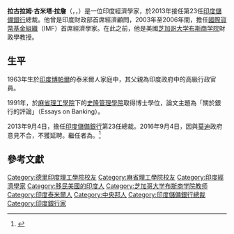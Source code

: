 '''拉古拉姆·古米塔·拉詹'''（{{lang-ta| ரகுராம் கோவிந்த ராஜன்}}，{{lang-en|Raghuram Govinda Rajan}}，{{bd|1963年|2月3日|||catIdx=Rajan, Raghuram}}）是一位印度經濟學家，於2013年接任第23任[[印度儲備銀行|印度儲備銀行]]總裁。他曾是印度財政部首席經濟顧問，2003年至2006年間，擔任[[國際貨幣基金組織|國際貨幣基金組織]]（IMF）首席經濟學家。在此之前，他是美國[[芝加哥大学布斯商学院|芝加哥大学布斯商学院]]財政學教授。

==生平==
1963年生於[[印度|印度]][[博帕爾|博帕爾]]的泰米爾人家庭中，其父親為印度政府中的高級行政官員。

1991年，於[[麻省理工學院|麻省理工學院]]下的[[史隆管理學院|史隆管理學院]]取得博士學位，論文主題為「關於銀行的評論」（Essays on Banking）。

2013年9月4日，擔任[[印度儲備銀行|印度儲備銀行]]第23任總裁。2016年9月4日，因與[[莫迪|莫迪]]政府意見不合，不獲延聘。繼任者為{{le|乌尔吉特·帕特尔|Urjit Patel}}。<ref>{{cite news|language=zh-cn|accessdate=2018年12月11日|date=2018年12月10日|4=|url=https://wallstreetcn.com/articles/3451612|title=不满政府“指手画脚” 印度央行行长Patel辞职|author=刘镔练|publisher=華爾街見聞|archive-url=https://web.archive.org/web/20181210232234/https://wallstreetcn.com/articles/3451612|archive-date=2018年12月10日|dead-url=yes}}</ref>

== 參考文獻 ==
{{reflist}}

{{Authority control}}
{{DEFAULTSORT:Rajan, Raghuram}}
[[Category:德里印度理工學院校友|Category:德里印度理工學院校友]]
[[Category:麻省理工學院校友|Category:麻省理工學院校友]]
[[Category:印度經濟學家|Category:印度經濟學家]]
[[Category:移民美國的印度人|Category:移民美國的印度人]]
[[Category:芝加哥大学布斯商学院教师|Category:芝加哥大学布斯商学院教师]]
[[Category:印度泰米爾人|Category:印度泰米爾人]]
[[Category:中央邦人|Category:中央邦人]]
[[Category:印度儲備銀行總裁|Category:印度儲備銀行總裁]]
[[Category:印度銀行家|Category:印度銀行家]]